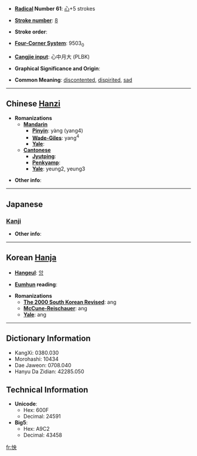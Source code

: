 * '''[[Wiktionary:Chinese radical index| Radical]] Number 61''': [[Wiktionary:Chinese radical index 心|心]]+5 strokes

* '''[[Wiktionary:Chinese total strokes index|Stroke number]]''': [[Wiktionary:Chinese total strokes index 8|8]]

* '''Stroke order''': 

* '''[[Wiktionary:Chinese four corner index|Four-Corner System]]''': 9503<sub>0</sub>

* '''[[Wiktionary:Chinese Cangjie index|Cangjie input]]''': 心中月大 (PLBK)

* '''Graphical Significance and Origin''': 

* '''Common Meaning''': [[discontented]], [[dispirited]], [[sad]]

----

== Chinese [[Hanzi]] ==

* '''Romanizations'''
** '''[[Mandarin]]'''
*** '''[[Pinyin]]''': yàng (yang4)
*** '''[[Wade-Giles]]''': yang<sup>4</sup>
*** '''[[Yale]]''': 
** '''[[Cantonese]]'''
*** '''[[Jyutping]]''':
*** '''[[Penkyamp]]''': 
*** '''[[Yale]]''': yeung2, yeung3

* '''Other info''': 

----

==Japanese==

===[[Kanji]]===
{{kanji|on readings=[[よう]] (yō)
|kun readings=[[うらむ]] (uramu)
}}

* '''Other info''':  

----

== Korean [[Hanja]] ==

* '''[[Hangeul]]''': [[앙]]

* '''[[Eumhun]] reading''': 

* '''Romanizations'''
** '''[[The 2000 South Korean Revised Romanization|The 2000 South Korean Revised]]''': ang
** '''[[McCune-Reischauer]]''': ang
** '''[[Yale]]''': ang

----

== Dictionary Information ==

* KangXi: 0380.030
* Morohashi: 10434
* Dae Jaweon: 0708.040
* Hanyu Da Zidian: 42285.050

== Technical Information ==

* '''Unicode''':
** Hex: 600F
** Decimal: 24591
* '''Big5''':
** Hex: A9C2
** Decimal: 43458

[[fr:怏]]